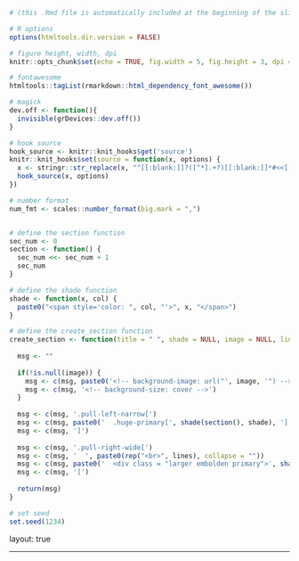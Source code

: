 ```r
# (this .Rmd file is automatically included at the beginning of the slides)

# R options
options(htmltools.dir.version = FALSE)

# figure height, width, dpi
knitr::opts_chunk$set(echo = TRUE, fig.width = 5, fig.height = 3, dpi = 300)

# fontawesome
htmltools::tagList(rmarkdown::html_dependency_font_awesome())

# magick
dev.off <- function(){
  invisible(grDevices::dev.off())
}

# hook source
hook_source <- knitr::knit_hooks$get('source')
knitr::knit_hooks$set(source = function(x, options) {
  x <- stringr::str_replace(x, "^[[:blank:]]?([^*].+?)[[:blank:]]*#<<[[:blank:]]*$", "*\\1")
  hook_source(x, options)
})

# number format
num_fmt <- scales::number_format(big.mark = ",")


# define the section function
sec_num <- 0
section <- function() {
  sec_num <<- sec_num + 1
  sec_num
}

# define the shade function
shade <- function(x, col) {
  paste0("<span style='color: ", col, "'>", x, "</span>")
}

# define the create_section function
create_section <- function(title = " ", shade = NULL, image = NULL, lines = 2) {
  
  msg <- ""
  
  if(!is.null(image)) {
    msg <- c(msg, paste0('<!-- background-image: url("', image, '") -->'))
    msg <- c(msg, '<!-- background-size: cover -->')
  }
  
  msg <- c(msg, '.pull-left-narrow[')
  msg <- c(msg, paste0('  .huge-primary[', shade(section(), shade), ']'))
  msg <- c(msg, ']')  
  
  msg <- c(msg, '.pull-right-wide[')
  msg <- c(msg, '  ', paste0(rep("<br>", lines), collapse = ""))
  msg <- c(msg, paste0('  <div class = "larger embolden primary">', shade(title, shade), '</div>'))
  msg <- c(msg, ']')  
  
  return(msg)
}

# set seed
set.seed(1234)
```

layout: true

<div class="my-footer">
<span>
  <!-- <a href="https://slides.djnavarro.net" target="_blank">slides.djnavarro.net</a> -->
</span>
</div> 

---